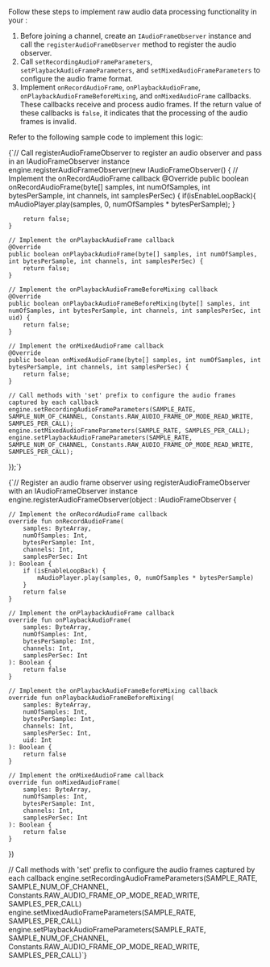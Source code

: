 
<PlatformWrapper platform="android">


Follow these steps to implement raw audio data processing functionality in your <Vpl k="CLIENT" />:

1. Before joining a channel, create an `IAudioFrameObserver` instance and call the `registerAudioFrameObserver` method to register the audio observer.
1. Call `setRecordingAudioFrameParameters`, `setPlaybackAudioFrameParameters`, and `setMixedAudioFrameParameters` to configure the audio frame format.
1. Implement `onRecordAudioFrame`, `onPlaybackAudioFrame`, `onPlaybackAudioFrameBeforeMixing`, and `onMixedAudioFrame` callbacks. These callbacks receive and process audio frames. If the return value of these callbacks is `false`, it indicates that the processing of the audio frames is invalid.

Refer to the following sample code to implement this logic:

<Tabs groupId="language">
<TabItem value="java" label="Java">
<CodeBlock language="java" showLineNumbers>
{`// Call registerAudioFrameObserver to register an audio observer and pass in an IAudioFrameObserver instance
engine.registerAudioFrameObserver(new IAudioFrameObserver() {
    // Implement the onRecordAudioFrame callback
    @Override
    public boolean onRecordAudioFrame(byte[] samples, int numOfSamples, int bytesPerSample, int channels, int samplesPerSec) {
        if(isEnableLoopBack){
            mAudioPlayer.play(samples, 0, numOfSamples * bytesPerSample);
        }

        return false;
    }
        
    // Implement the onPlaybackAudioFrame callback
    @Override
    public boolean onPlaybackAudioFrame(byte[] samples, int numOfSamples, int bytesPerSample, int channels, int samplesPerSec) {
        return false;
    }
        
    // Implement the onPlaybackAudioFrameBeforeMixing callback
    @Override
    public boolean onPlaybackAudioFrameBeforeMixing(byte[] samples, int numOfSamples, int bytesPerSample, int channels, int samplesPerSec, int uid) {
        return false;
    }

    // Implement the onMixedAudioFrame callback
    @Override
    public boolean onMixedAudioFrame(byte[] samples, int numOfSamples, int bytesPerSample, int channels, int samplesPerSec) {
        return false;
    }

    // Call methods with 'set' prefix to configure the audio frames captured by each callback
    engine.setRecordingAudioFrameParameters(SAMPLE_RATE, SAMPLE_NUM_OF_CHANNEL, Constants.RAW_AUDIO_FRAME_OP_MODE_READ_WRITE, SAMPLES_PER_CALL);
    engine.setMixedAudioFrameParameters(SAMPLE_RATE, SAMPLES_PER_CALL);
    engine.setPlaybackAudioFrameParameters(SAMPLE_RATE, SAMPLE_NUM_OF_CHANNEL, Constants.RAW_AUDIO_FRAME_OP_MODE_READ_WRITE, SAMPLES_PER_CALL);
});`}
</CodeBlock>
</TabItem>

<TabItem value="kotlin" label="Kotlin" default>
<CodeBlock language="kotlin" showLineNumbers>
{`// Register an audio frame observer using registerAudioFrameObserver with an IAudioFrameObserver instance
engine.registerAudioFrameObserver(object : IAudioFrameObserver {

    // Implement the onRecordAudioFrame callback
    override fun onRecordAudioFrame(
        samples: ByteArray, 
        numOfSamples: Int, 
        bytesPerSample: Int, 
        channels: Int, 
        samplesPerSec: Int
    ): Boolean {
        if (isEnableLoopBack) {
            mAudioPlayer.play(samples, 0, numOfSamples * bytesPerSample)
        }
        return false
    }

    // Implement the onPlaybackAudioFrame callback
    override fun onPlaybackAudioFrame(
        samples: ByteArray, 
        numOfSamples: Int, 
        bytesPerSample: Int, 
        channels: Int, 
        samplesPerSec: Int
    ): Boolean {
        return false
    }

    // Implement the onPlaybackAudioFrameBeforeMixing callback
    override fun onPlaybackAudioFrameBeforeMixing(
        samples: ByteArray, 
        numOfSamples: Int, 
        bytesPerSample: Int, 
        channels: Int, 
        samplesPerSec: Int, 
        uid: Int
    ): Boolean {
        return false
    }

    // Implement the onMixedAudioFrame callback
    override fun onMixedAudioFrame(
        samples: ByteArray, 
        numOfSamples: Int, 
        bytesPerSample: Int, 
        channels: Int, 
        samplesPerSec: Int
    ): Boolean {
        return false
    }
})

// Call methods with 'set' prefix to configure the audio frames captured by each callback
engine.setRecordingAudioFrameParameters(SAMPLE_RATE, SAMPLE_NUM_OF_CHANNEL, Constants.RAW_AUDIO_FRAME_OP_MODE_READ_WRITE, SAMPLES_PER_CALL)
engine.setMixedAudioFrameParameters(SAMPLE_RATE, SAMPLES_PER_CALL)
engine.setPlaybackAudioFrameParameters(SAMPLE_RATE, SAMPLE_NUM_OF_CHANNEL, Constants.RAW_AUDIO_FRAME_OP_MODE_READ_WRITE, SAMPLES_PER_CALL)`}
</CodeBlock>
</TabItem>
</Tabs>

</PlatformWrapper>